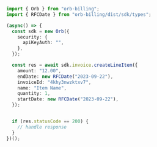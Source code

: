 ```typescript CreateLineItem.ts
import { Orb } from "orb-billing";
import { RFCDate } from "orb-billing/dist/sdk/types";

(async() => {
  const sdk = new Orb({
    security: {
      apiKeyAuth: "",
    },
  });

  const res = await sdk.invoice.createLineItem({
    amount: "12.00",
    endDate: new RFCDate("2023-09-22"),
    invoiceId: "4khy3nwzktxv7",
    name: "Item Name",
    quantity: 1,
    startDate: new RFCDate("2023-09-22"),
  });


  if (res.statusCode == 200) {
    // handle response
  }
})();
```
